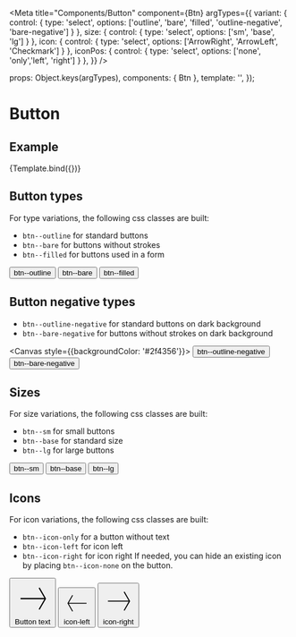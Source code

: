 
<Meta
  title="Components/Button"
  component={Btn}
  argTypes={{
    variant:    { control: { type: 'select', options: ['outline', 'bare', 'filled', 'outline-negative', 'bare-negative'] } },
    size:    { control: { type: 'select', options: ['sm', 'base', 'lg'] } },
    icon:    { control: { type: 'select', options: ['ArrowRight', 'ArrowLeft', 'Checkmark'] } },
    iconPos: { control: { type: 'select', options: ['none', 'only','left', 'right'] } },
  }}
/>

  props: Object.keys(argTypes),
  components: { Btn },
  template: '<Btn :variant="variant" :size="size" :icon="icon" :iconPos="iconPos" :label="label" />',
});

# Button

## Example

<Canvas>
  <Story
    name="Example"
    args={{
      variant: 'outline',
      size: 'base',
      icon: 'ArrowRight',
      iconPos: 'none',
      label: 'Button text',
    }}
  >
    {Template.bind({})}
  </Story>
</Canvas>

<ArgsTable story="Example" />

## Button types
For type variations, the following css classes are built:
- `btn--outline` for standard buttons
- `btn--bare` for buttons without strokes
- `btn--filled` for buttons used in a form

<Canvas>
    <button type="button" class="btn btn--base btn--outline">btn--outline</button>
    <button type="button" class="btn btn--base btn--bare">btn--bare</button>
    <button type="button" class="btn btn--base btn--filled">btn--filled</button>
</Canvas>

## Button negative types
- `btn--outline-negative` for standard buttons on dark background
- `btn--bare-negative` for buttons without strokes on dark background

<Canvas style={{backgroundColor: '#2f4356'}}>
    <button type="button" class="btn btn--base btn--outline-negative">btn--outline-negative</button>
    <button type="button" class="btn btn--base btn--bare-negative">btn--bare-negative</button>
</Canvas>

## Sizes
For size variations, the following css classes are built:
- `btn--sm` for small buttons
- `btn--base` for standard size
- `btn--lg` for large buttons

<Canvas>
    <button type="button" class="btn btn--outline btn--sm">btn--sm</button>
    <button type="button" class="btn btn--outline btn--base">btn--base</button>
    <button type="button" class="btn btn--outline btn--lg">btn--lg</button>
</Canvas>

## Icons
For icon variations, the following css classes are built:
- `btn--icon-only` for a button without text
- `btn--icon-left` for icon left
- `btn--icon-right` for icon right
If needed, you can hide an existing icon by placing `btn--icon-none` on the button.

<Canvas>
  <button type="button" class="btn btn--outline btn--base btn--icon-only">
    <svg
      viewBox="0 0 24 24"
      class="btn__icon icon icon--base"
    >
      <path
        d="m16.444 19.204 4.066-7.044-4.066-7.044-.65.375 3.633 6.294h-15.187v.75h15.187l-3.633 6.294z"
      ></path>
    </svg>
    <span class="btn__text">Button text</span>
  </button>
  <button type="button" class="btn btn--outline btn--base btn--icon-left">
    <svg
      viewBox="0 0 24 24"
      class="btn__icon icon icon--base"
    >
      <path
        d="m8.306 5.116-4.066 7.044 4.066 7.044.65-.375-3.633-6.294h15.187v-.75h-15.187l3.633-6.294z"
      ></path>
    </svg>
    <span class="btn__text">icon-left</span>
  </button>
  <button type="button" class="btn btn--outline btn--base btn--icon-right">
    <svg
      viewBox="0 0 24 24"
      class="btn__icon icon icon--base"
    >
      <path
        d="m16.444 19.204 4.066-7.044-4.066-7.044-.65.375 3.633 6.294h-15.187v.75h15.187l-3.633 6.294z"
      ></path>
    </svg>
    <span class="btn__text">icon-right</span>
  </button>
</Canvas>
